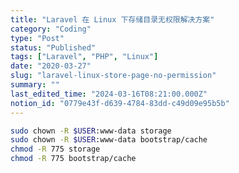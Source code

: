 ```yaml
---
title: "Laravel 在 Linux 下存储目录无权限解决方案"
category: "Coding"
type: "Post"
status: "Published"
tags: ["Laravel", "PHP", "Linux"]
date: "2020-03-27"
slug: "laravel-linux-store-page-no-permission"
summary: ""
last_edited_time: "2024-03-16T08:21:00.000Z"
notion_id: "0779e43f-d639-4784-83dd-c49d09e95b5b"
---
```



```bash
sudo chown -R $USER:www-data storage
sudo chown -R $USER:www-data bootstrap/cache
chmod -R 775 storage
chmod -R 775 bootstrap/cache
```


 

